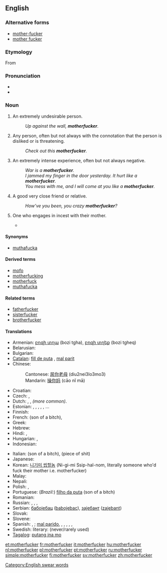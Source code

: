 ==English==

===Alternative forms===
* [[mother-fucker]]
* [[mother fucker]]

===Etymology===
From {{compound|mother|fucker}}

===Pronunciation===
* {{enPR|mŭth'er-fŭk'er, mŭth'ŭ-fŭk'er}}
* {{audio|en-us-motherfucker.ogg|Audio (US)}}

===Noun===
{{en-noun}}

# {{context|strongly|_|vulgar|offensive}} An extremely undesirable person.
#: ''Up against the wall, '''motherfucker'''.''
# {{context|strongly vulgar}} Any person, often but not always with the connotation that the person is disliked or is threatening.
#: ''Check out this '''motherfucker'''.''
# {{context|markedly vulgar}} An extremely intense experience, often but not always negative.
#: ''War is a '''motherfucker'''.''
#: ''I jammed my finger in the door yesterday. It hurt like a '''motherfucker'''.''
#: ''You mess with me, and I will come at you like a '''motherfucker'''.''
# {{context|teasingly|friendly|jokingly|vulgar}} A good very close friend or relative.
#: ''How’ve you been, you crazy '''motherfucker'''?''
# {{context|literally|vulgar}} One who engages in incest with their mother.
#* {{seeCites}}

====Synonyms====
* [[muthafucka]]

====Derived terms====
* [[mofo]]
* [[motherfucking]]
* [[motherfuck]]
* [[muthafucka]]

====Related terms====
* [[fatherfucker]]
* [[sisterfucker]]
* [[brotherfucker]]

====Translations====
{{trans-top|generic term of abuse}}
* Armenian: [[բոզի տղա]] (bozi tgha), [[բոզի տղեք]] (bozi tgheq) {{p}}
* Belarusian: {{t-|be|ублюдок|tr=ubludok|xs=Belarusian}}
* Bulgarian: {{t|bg|копеле|tr=kopele}}
* [[Catalan]]: [[fill de puta]] {{m}}, [[mal parit]] {{m}}
* Chinese:
*: Cantonese: [[屌你老母]] (diu2nei3lo3mo3)
*: Mandarin: [[操你妈]] (cāo nǐ mā)
* Croatian: {{t|hr|mamojebac}}
* Czech: {{t+|cs|zkurvysyn|m}}, {{t+|cs|mamrd|m}}
* Dutch: {{t|nl|moederneuker}} {{italbrac|never used except to be funny}}, {{t-|nl|kankerlijer}}, {{t-|nl|mogool}} ''(more common)''.
* Estonian: {{t-|et|pede}}, {{t+|et|pederast}}, {{t|et|piider}}, {{t+|et|munn}}, {{t|et|türapea}}, {{t|et|vitupea}} ...
* Finnish: {{t+|fi|kusipää}}
* French: {{t+|fr|fils de pute}} (son of a bitch), {{t|fr|nique ta mère}}
* Greek: {{t|el|paliogamiolis, paliopaparas|sc=Grek}}
* Hebrew: {{t-|he|בן זונה|tr=ben zona}}
* Hindi: {{t-|hi|मादरचोद|tr=madarchod|xs=Hindi}}, {{t|hi|कमीने|tr=kamīnē|xs=Hindi}}
* Hungarian: {{t|hu|anyaszomorító}}, {{t|hu|anyabaszó}}
* Indonesian: {{t|id|keparat|xs=Indonesian}}
{{trans-mid}}
* Italian: {{t+|it|figlio di puttana}} (son of a bitch), {{t|it|pezzo di merda}} (piece of shit)
* Japanese: {{t|ja|くそったれ|tr=kusottare}}
* Korean: [[니기미 씹할놈]] (Ni-gi-mi Ssip-hal-nom, literally someone who'd fuck their mother i.e. motherfucker)
* Malay: {{t+|ms|pukimak|xs=Malay}}
* Nepali: {{t|ne|माचिक्ने|tr=machikne|sc=Deva}}
* Polish: {{t+|pl|matkojebca|m}} {{italbrac|literally}}, {{t+|pl|skurwysyn|m}} {{italbrac|son of a bitch}}
* Portuguese: (''Brazil:'') [[filho da puta]] (son of a bitch)
* Romanian: {{t|ro|nemernic}}
* Russian: {{t+|ru|пидор|m|tr=pídor}}, {{t|ru|заёба|m|tr=zajóba}}, {{t+|ru|сука|m|f|tr=súka}},  {{t+|ru|ублюдок|tr=ubljudok}}
* Serbian: [[бабојебац]] ([[babojebac]]), [[зајебант]] ([[zajebant]])
* Slovak: {{t|sk|hajzel}}
* Slovene: {{t|sl|pizdun}}
* Spanish: {{t+|es|hijo de puta|m}}, {{t|es|hideputa|m}} {{qualifier|Spain}}; [[mal parido]], {{t+|es|huevón|m}}, {{t+|es|pendejo|m}}, {{t+|es|cojudo|m}}, {{t+|es|cojonudo|m}}, {{t+|es|trolazo|m}}, {{t+|es|rotocafé|m}} {{qualifier|Latin America}}
* Swedish: literary: {{t|sv|mammaknullare}} (never/rarely used)
* [[Tagalog]]: [[putang ina mo]]
{{trans-bottom}}

[[Category:English swear words]]

[[et:motherfucker]]
[[fr:motherfucker]]
[[it:motherfucker]]
[[hu:motherfucker]]
[[nl:motherfucker]]
[[pl:motherfucker]]
[[pt:motherfucker]]
[[ru:motherfucker]]
[[simple:motherfucker]]
[[fi:motherfucker]]
[[sv:motherfucker]]
[[zh:motherfucker]]